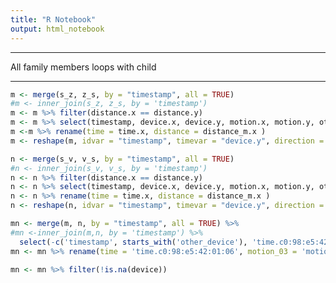 ```yaml
---
title: "R Notebook"
output: html_notebook
---
```


----------------------------------

All family members loops with child

-----------------------------------


```r
m <- merge(s_z, z_s, by = "timestamp", all = TRUE)
#m <- inner_join(s_z, z_s, by = 'timestamp')
m <- m %>% filter(distance.x == distance.y)
m <- m %>% select(timestamp, device.x, device.y, motion.x, motion.y, other_device.x, other_device.y, distance_m.x, time.x)
m <-m %>% rename(time = time.x, distance = distance_m.x )
m <- reshape(m, idvar = "timestamp", timevar = "device.y", direction = "wide")
```



```r
n <- merge(s_v, v_s, by = "timestamp", all = TRUE)
#n <- inner_join(s_v, v_s, by = 'timestamp')
n <- n %>% filter(distance.x == distance.y)
n <- n %>% select(timestamp, device.x, device.y, motion.x, motion.y, other_device.x, other_device.y, distance_m.x, time.x)
n <- n %>% rename(time = time.x, distance = distance_m.x )
n <- reshape(n, idvar = "timestamp", timevar = "device.y", direction = "wide")
```

```r
mn <- merge(m, n, by = "timestamp", all = TRUE) %>%
#mn <-inner_join(m,n, by = 'timestamp') %>% 
  select(-c('timestamp', starts_with('other_device'), 'time.c0:98:e5:42:01:07', 'device.x.c0:98:e5:42:01:07', 'motion.x.c0:98:e5:42:01:07'))
mn <- mn %>% rename(time = 'time.c0:98:e5:42:01:06', motion_03 = 'motion.x.c0:98:e5:42:01:06', motion_06 = 'motion.y.c0:98:e5:42:01:06', motion_07 = 'motion.y.c0:98:e5:42:01:07', device = 'device.x.c0:98:e5:42:01:06', distance_06 = 'distance.c0:98:e5:42:01:06', distance_07 = 'distance.c0:98:e5:42:01:07')

mn <- mn %>% filter(!is.na(device))
```





